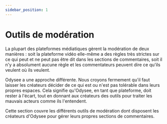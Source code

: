 ---
sidebar_position: 1
---

# Outils de modération

La plupart des plateformes médiatiques gèrent la modération de deux manières : soit la plateforme vidéo elle-même a des règles très strictes sur ce qui peut et ne peut pas être dit dans les sections de commentaires, soit il n'y a absolument aucune règle et les commentateurs peuvent dire ce qu'ils veulent où ils veulent. 

Odysee a une approche différente. Nous croyons fermement qu'il faut laisser les créateurs décider de ce qui est ou n'est pas tolérable dans leurs propres espaces. Cela signifie qu'Odysee, en tant que plateforme, doit rester à l'écart, tout en donnant aux créateurs des outils pour traiter les mauvais acteurs comme ils l'entendent.

Cette section couvre les différents outils de modération dont disposent les créateurs d'Odysee pour gérer leurs propres sections de commentaires.
